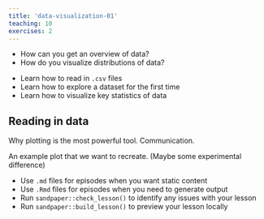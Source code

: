 ```yaml
---
title: 'data-visualization-01'
teaching: 10
exercises: 2
---
```


:::::::::::::::::::::::::::::::::::::: questions 

- How can you get an overview of data?
- How do you visualize distributions of data?

::::::::::::::::::::::::::::::::::::::::::::::::

::::::::::::::::::::::::::::::::::::: objectives

- Learn how to read in `.csv` files
- Learn how to explore a dataset for the first time
- Learn how to visualize key statistics of data

::::::::::::::::::::::::::::::::::::::::::::::::

## Reading in data

Why plotting is the most powerful tool. Communication.

An example plot that we want to recreate. (Maybe some experimental difference)

::::::::::::::::::::::::::::::::::::: keypoints 

- Use `.md` files for episodes when you want static content
- Use `.Rmd` files for episodes when you need to generate output
- Run `sandpaper::check_lesson()` to identify any issues with your lesson
- Run `sandpaper::build_lesson()` to preview your lesson locally

::::::::::::::::::::::::::::::::::::::::::::::::

